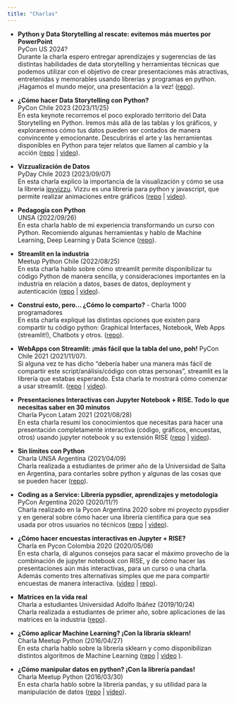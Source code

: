```yaml
---
title: "Charlas"
---
```


* **Python y Data Storytelling al rescate: evitemos más muertes por PowerPoint**  
PyCon US 2024?  
Durante la charla espero entregar aprendizajes y sugerencias de las distintas habilidades de data storytelling y herramientas técnicas que podemos utilizar con el objetivo de crear presentaciones más atractivas, entretenidas y memorables usando librerías y programas en python. ¡Hagamos el mundo mejor, una presentación a la vez! 
([repo](https://github.com/sebastiandres/talk_2023_05_pycon_us)).

* **¿Cómo hacer Data Storytelling con Python?**  
PyCon Chile 2023 (2023/11/25)  
En esta keynote recorremos el poco explorado territorio del Data Storytelling en Python. Iremos más allá de las tablas y los gráficos, y exploraremos cómo tus datos pueden ser contados de manera convincente y emocionante. Descubrirás el arte y las herramientas disponibles en Python para tejer relatos que llamen al cambio y la acción 
([repo](https://github.com/sebastiandres/talk_2023_11_25_pycon_chile) | [video](https://www.youtube.com/watch?v=X1xcyY9Y0Pc&t=26980s)).

* **Vizzualización de Datos**  
PyDay Chile 2023 (2023/09/07)  
En esta charla explico la importancia de la visualización y cómo se usa la librería [ipyvizzu](https://ipyvizzu.vizzuhq.com/). Vizzu es una librería para python y javascript, que permite realizar animaciones entre gráficos 
([repo](https://github.com/sebastiandres/talk_2023_09_07_vizzu) | [video](https://youtu.be/xjwkJzBTdNI?t=4044)).

* **Pedagogía con Python**  
UNSA (2022/09/26)  
En esta charla hablo de mi experiencia transformando un curso con Python. Recomiendo algunas herramientas y hablo de Machine Learning, Deep Learning y Data Science 
([repo](https://github.com/sebastiandres/talk_2022_09_26_python_cientifico)).

* **Streamlit en la industria**  
Meetup Python Chile (2022/08/25)  
En esta charla hablo sobre cómo streamlit permite disponibilizar tu código Python de manera sencilla, 
y consideraciones importantes en la industria en relación a datos, bases de datos, deployment y autenticación 
([repo](https://github.com/sebastiandres/talk_2022_08_25_pychile_meetup) | [video](https://www.youtube.com/watch?v=xHabAVZDAHo)).

* **Construí esto, pero... ¿Cómo lo comparto?** - Charla 1000 programadores  
En esta charla expliqué las distintas opciones que existen para compartir tu código python:
Graphical Interfaces, Notebook, Web Apps (streamlit!), Chatbots y otros. 
([repo](https://github.com/sebastiandres/talk_2022_06_1000PS)).

* **WebApps con Streamlit: ¡más fácil que la tabla del uno, poh!** 
PyCon Chile 2021 (2021/11/07).  
Si alguna vez te has dicho “debería haber una manera más fácil de compartir este script/análisis/código con otras personas”, streamlit es la librería que estabas esperando. Esta charla te mostrará cómo comenzar a usar streamlit. 
([repo](https://github.com/sebastiandres/talk_2021_11_pyconcl) | [video](https://www.youtube.com/watch?v=cZSzK2uIqjY)).

* **Presentaciones Interactivas con Jupyter Notebook + RISE. Todo lo que necesitas saber en 30 minutos**  
Charla Pycon Latam 2021 (2021/08/28)  
En esta charla resumí los conocimientos que necesitas para hacer una presentación completamente interactiva (código, gráficos, encuestas, otros) usando jupyter notebook y su extensión RISE 
([repo](https://github.com/sebastiandres/talk_2021_08_pylatam/) | [video](https://www.youtube.com/watch?v=VxdnVOt5K1w)).

* **Sin límites con Python**  
Charla UNSA Argentina (2021/04/09)  
Charla realizada a estudiantes de primer año de la Universidad de Salta en Argentina, para contarles sobre python y algunas de las cosas que se pueden hacer 
([repo](https://github.com/sebastiandres/talk_2021_04_UNSA_Argentina/)).

* **Coding as a Service: Librería pypsdier, aprendizajes y metodología**  
PyCon Argentina 2020 (2020/11/?)  
Charla realizado en la Pycon Argentina 2020 sobre mi proyecto pypsdier y en general sobre cómo hacer una librería científica para que sea usada por otros usuarios no técnicos 
([repo](https://github.com/sebastiandres/talk_2020_11_pycon_argentina/) | [video](https://www.youtube.com/watch?v=UoIXFRKraqY)).

* **¿Cómo hacer encuestas interactivas en Jupyter + RISE?**  
Charla en Pycon Colombia 2020 (2020/05/08)  
En esta charla, di algunos consejos para sacar el máximo provecho de la combinación de jupyter notebook con RISE, y de cómo hacer las presentaciones aún más interactivas, para un curso o una charla. Además comento tres alternativas simples que me para compartir encuestas de manera interactiva.
 ([video](https://www.youtube.com/watch?v=ekyN9DDswBE) | [repo](https://github.com/sebastiandres/talk_2020_02_pycon_colombia_rise_and_poll/)).

* **Matrices en la vida real**  
Charla a estudiantes Universidad Adolfo Ibáñez (2019/10/24)  
Charla realizada a estudiantes de primer año, sobre aplicaciones de las matrices en la industria 
([repo](https://github.com/sebastiandres/talk_2019_10_UAI/)).

* **¿Cómo aplicar Machine Learning? ¡Con la libraría sklearn!**  
Charla Meetup Python (2016/04/27)  
En esta charla hablo sobre la librería sklearn y como disponibilizan distintos algoritmos de Machine Learning 
([repo](https://github.com/sebastiandres/talk_2016_04_python_meetup_sklearn/) | [video](https://www.youtube.com/watch?v=IenniV-KM6A) ).

* **¿Cómo manipular datos en python? ¡Con la librería pandas!**  
Charla Meetup Python (2016/03/30)  
En esta charla hablo sobre la librería pandas, y su utilidad para la manipulación de datos ([repo](https://github.com/sebastiandres/talk_2016_03_python_meetup_pandas/) | [video](https://www.youtube.com/watch?v=mmR2MAqsfVg)).